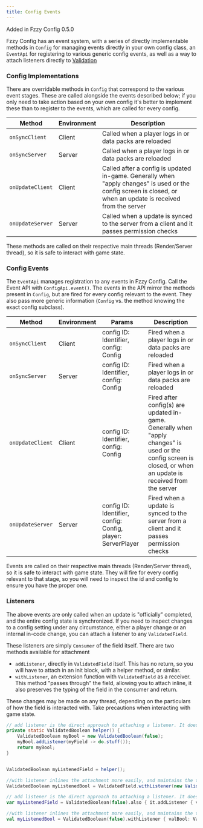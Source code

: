 ```yaml
---
title: Config Events
---
```


<Callout>
Added in Fzzy Config 0.5.0
</Callout>

Fzzy Config has an event system, with a series of directly implementable methods in `Config` for managing events directly in your own config class, an `EventApi` for registering to various generic config events, as well as a way to attach listeners directly to [Validation](Validation)

### Config Implementations
There are overridable methods in `Config` that correspond to the various event stages. These are called alongside the events described below; if you only need to take action based on your own config it's better to implement these than to register to the events, which are called for every config.

| Method           | Environment | Description                                                                                                                                                    |
|------------------|-------------|----------------------------------------------------------------------------------------------------------------------------------------------------------------|
| `onSyncClient`   | Client      | Called when a player logs in or data packs are reloaded                                                                                                        |
| `onSyncServer`   | Server      | Called when a player logs in or data packs are reloaded                                                                                                        |
| `onUpdateClient` | Client      | Called after a config is updated in-game. Generally when "apply changes" is used or the config screen is closed, or when an update is received from the server |
| `onUpdateServer` | Server      | Called when a update is synced to the server from a client and it passes permission checks                                                                     |

These methods are called on their respective main threads (Render/Server thread), so it is safe to interact with game state.

### Config Events
The `EventApi` manages registration to any events in Fzzy Config. Call the Event API with `ConfigApi.event()`. The events in the API mirror the methods present in `Config`, but are fired for every config relevant to the event. They also pass more generic information (`Config` vs. the method knowing the exact config subclass).

| Method           | Environment | Params                                                      | Description                                                                                                                                                     |
|------------------|-------------|-------------------------------------------------------------|-----------------------------------------------------------------------------------------------------------------------------------------------------------------|
| `onSyncClient`   | Client      | config ID: Identifier, config: Config                       | Fired when a player logs in or data packs are reloaded                                                                                                          |
| `onSyncServer`   | Server      | config ID: Identifier, config: Config                       | Fired when a player logs in or data packs are reloaded                                                                                                          |
| `onUpdateClient` | Client      | config ID: Identifier, config: Config                       | Fired after config(s) are updated in-game. Generally when "apply changes" is used or the config screen is closed, or when an update is received from the server |
| `onUpdateServer` | Server      | config ID: Identifier, config: Config, player: ServerPlayer | Fired when a update is synced to the server from a client and it passes permission checks                                                                       |

Events are called on their respective main threads (Render/Server thread), so it is safe to interact with game state. They will fire for every config relevant to that stage, so you will need to inspect the id and config to ensure you have the proper one.

### Listeners
The above events are only called when an update is "officially" completed, and the entire config state is synchronized. If you need to inspect changes to a config setting under any circumstance, either a player change or an internal in-code change, you can attach a listener to any `ValidatedField`.

These listeners are simply `Consumer` of the field itself. There are two methods available for attachment
* `addListener`, directly in `ValidatedField` itself. This has no return, so you will have to attach in an init block, with a helper method, or similar.
* `withListener`, an extension function with `ValidatedField` as a receiver. This method "passes through" the field, allowing you to attach inline, it also preserves the typing of the field in the consumer and return.

<Callout variant="warning">
These changes may be made on any thread, depending on the particulars of how the field is interacted with. Take precautions when interacting with game state.
</Callout>

<CodeTabs>

```java !!tabs Java
// add listener is the direct approach to attaching a listener. It doesn't have a return nor does it preserve typing, so use of `withListener` is recommended
private static ValidatedBoolean helper() {
    ValidatedBoolean myBool = new ValidatedBoolean(false);
    myBool.addListener(myField -> do.stuff());
    return myBool;
}


ValidatedBoolean myListenedField = helper();

//with listener inlines the attachment more easily, and maintains the typing inside the consumer.
ValidatedBoolean myListenedBool = ValidatedField.withListener(new ValidatedBoolean(false), valBool -> do.stuff());
```

```kotlin !!tabs Kotlin
// add listener is the direct approach to attaching a listener. It doesn't have a return nor does it preserve typing, so use of `withListener` is recommended
var myListenedField = ValidatedBoolean(false).also { it.addListener { valField: ValidatedField<Boolean> -> do.stuff() } }

//with listener inlines the attachment more easily, and maintains the typing inside the consumer.
val myListenedBool = ValidatedBoolean(false).withListener { valBool: ValidatedBoolean -> do.stuff() }
```

</CodeTabs>